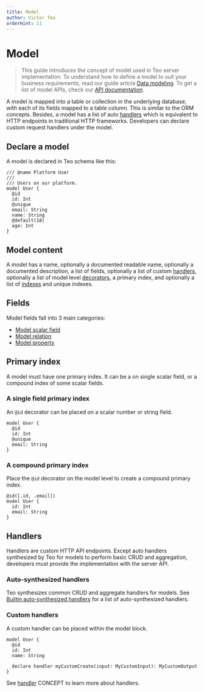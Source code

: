 ```yaml
---
title: Model
author: Victor Teo
orderHint: 11
---
```



# Model

> This guide introduces the concept of model used in Teo server implementation.
> To understand how to define a model to suit your business requirements, read
> our guide article [Data modeling](/guides/server-guides/data-modeling).
> To get a list of model APIs, check our 
> [API documentation](/reference/api-reference).

A model is mapped into a table or collection in the underlying database, with
each of its fields mapped to a table column. This is similar to the ORM
concepts. Besides, a model has a list of auto 
[handlers](/concepts/components/teo-schema/handler) which is equivalent to HTTP 
endpoints in traditional HTTP frameworks. Developers can declare custom request 
handlers under the model.

## Declare a model

A model is declared in Teo schema like this:

```teo showLineNumbers
/// @name Platform User
///
/// Users on our platform.
model User {
  @id
  id: Int
  @unique
  email: String
  name: String
  @default(18)
  age: Int
}
```

## Model content

A model has a name, optionally a documented readable name, optionally a 
documented description, a list of fields, optionally a list of custom 
[handlers](/concepts/components/teo-schema/handler), optionally a list of 
model level [decorators](/concepts/components/teo-schema/decorator), a primary
index, and optionally a list of [indexes](/concepts/components/teo-schema/index) 
and unique indexes.

## Fields

Model fields fall into 3 main categories:

  * [Model scalar field](/concepts/components/teo-schema/model-field)
  * [Model relation](/concepts/components/teo-schema/model-relation)
  * [Model property](/concepts/components/teo-schema/model-property)

## Primary index

A model must have one primary index. It can be a on single scalar field, or a 
compound index of some scalar fields.

### A single field primary index

An `@id` decorator can be placed on a scalar number or string field.

```teo
model User {
  @id
  id: Int
  @unique
  email: String
}
```

### A compound primary index

Place the `@id` decorator on the model level to create a compound primary 
index.

```teo
@id([.id, .email])
model User {
  id: Int
  email: String
}
```

## Handlers

Handlers are custom HTTP API endpoints. Except auto handlers synthesized by Teo
for models to perform basic CRUD and aggregation, developers must provide the
implementation with the server API.

### Auto-synthesized handlers

Teo synthesizes common CRUD and aggregate handlers for models. See 
[Builtin auto-synthesized handlers](/concepts/components/teo-schema/handler#builtin-auto-synthesized-handlers) 
for a list of auto-synthesized handlers.

### Custom handlers

A custom handler can be placed within the model block.

```teo
model User {
  @id
  id: Int
  name: String

  declare handler myCustomCreate(input: MyCustomInput): MyCustomOutput
}
```

See [handler](/concepts/components/teo-schema/handler) 
<span className="concept">CONCEPT</span> to learn more about handlers.

<PrevNext />
